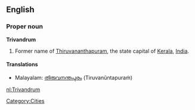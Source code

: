 ==English==
{{wikipedia}}
===Proper noun===
'''Trivandrum'''
#Former name of [[Thiruvananthapuram]], the state capital of [[Kerala]], [[India]].

====Translations====
*Malayalam: [[തിരുവനന്തപുരം]] (Tiruvanŭntapuraṁ)

[[Category:Cities]]

[[nl:Trivandrum]]